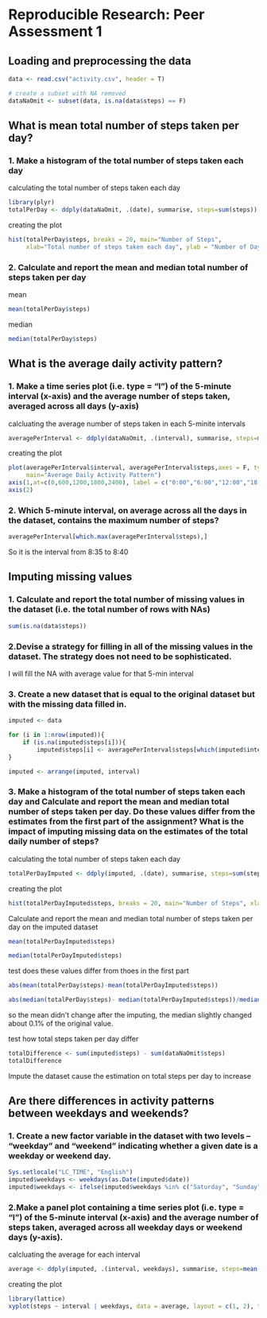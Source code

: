 # Reproducible Research: Peer Assessment 1


## Loading and preprocessing the data
```r
data <- read.csv("activity.csv", header = T)

# create a subset with NA removed
dataNaOmit <- subset(data, is.na(data$steps) == F)
```

## What is mean total number of steps taken per day?

### 1. Make a histogram of the total number of steps taken each day

calculating the total number of steps taken each day

```r
library(plyr)
totalPerDay <- ddply(dataNaOmit, .(date), summarise, steps=sum(steps))
```

creating the plot

```r
hist(totalPerDay$steps, breaks = 20, main="Number of Steps", 
     xlab="Total number of steps taken each day", ylab = "Number of Days", col="blue")
```

### 2. Calculate and report the mean and median total number of steps taken per day

mean
```r
mean(totalPerDay$steps)
```

median
```r
median(totalPerDay$steps)
```

## What is the average daily activity pattern?

### 1. Make a time series plot (i.e. type = "l") of the 5-minute interval (x-axis) and the average number of steps taken, averaged across all days (y-axis)

calcluating the average number of steps taken in each 5-minite intervals
```r
averagePerInterval <- ddply(dataNaOmit, .(interval), summarise, steps=mean(steps))
```

creating the plot

```r
plot(averagePerInterval$interval, averagePerInterval$steps,axes = F, type="l", col="blue", xlab="Time", ylab="Average Number of Steps",
     main="Average Daily Activity Pattern")
axis(1,at=c(0,600,1200,1800,2400), label = c("0:00","6:00","12:00","18:00","24:00"))
axis(2)
```

### 2. Which 5-minute interval, on average across all the days in the dataset, contains the maximum number of steps?

```r
averagePerInterval[which.max(averagePerInterval$steps),]
```

So it is the interval from 8:35 to 8:40

## Imputing missing values

### 1. Calculate and report the total number of missing values in the dataset (i.e. the total number of rows with NAs)
```r
sum(is.na(data$steps))
```

### 2.Devise a strategy for filling in all of the missing values in the dataset. The strategy does not need to be sophisticated. 

I will fill the NA with average value for that 5-min interval

### 3. Create a new dataset that is equal to the original dataset but with the missing data filled in.

```r
imputed <- data

for (i in 1:nrow(imputed)){
    if (is.na(imputed$steps[i])){
        imputed$steps[i] <- averagePerInterval$steps[which(imputed$interval[i] == averagePerInterval$interval)]}
}

imputed <- arrange(imputed, interval)
```

### 3. Make a histogram of the total number of steps taken each day and Calculate and report the mean and median total number of steps taken per day. Do these values differ from the estimates from the first part of the assignment? What is the impact of imputing missing data on the estimates of the total daily number of steps?

calculating the total number of steps taken each day
```r
totalPerDayImputed <- ddply(imputed, .(date), summarise, steps=sum(steps))
```

creating the plot
```r
hist(totalPerDayImputed$steps, breaks = 20, main="Number of Steps", xlab="Total number of steps taken each day", ylab = "Number of Days", col="blue")
```

Calculate and report the mean and median total number of steps taken per day on the imputed dataset
```r
mean(totalPerDayImputed$steps)
```

```r

median(totalPerDayImputed$steps)
```

test does these values differ from thoes in the first part
```r
abs(mean(totalPerDay$steps)-mean(totalPerDayImputed$steps))

abs(median(totalPerDay$steps)- median(totalPerDayImputed$steps))/median(totalPerDay$steps)
```

so the mean didn't change after the imputing, the median slightly changed about 0.1% of the original value.

test how total steps taken per day differ

```r
totalDifference <- sum(imputed$steps) - sum(dataNaOmit$steps)
totalDifference
```

Impute the dataset cause the estimation on total steps per day to increase

## Are there differences in activity patterns between weekdays and weekends?

### 1. Create a new factor variable in the dataset with two levels -- "weekday" and "weekend" indicating whether a given date is a weekday or weekend day.

```r
Sys.setlocale("LC_TIME", "English") 
imputed$weekdays <- weekdays(as.Date(imputed$date))
imputed$weekdays <- ifelse(imputed$weekdays %in% c("Saturday", "Sunday"),"weekend", "weekday")
```

### 2.Make a panel plot containing a time series plot (i.e. type = "l") of the 5-minute interval (x-axis) and the average number of steps taken, averaged across all weekday days or weekend days (y-axis). 

calcluating the average for each interval
```r
average <- ddply(imputed, .(interval, weekdays), summarise, steps=mean(steps))
```

creating the plot

```r
library(lattice)
xyplot(steps ~ interval | weekdays, data = average, layout = c(1, 2), type="l", xlab = "Interval", ylab = "Number of steps")
```



